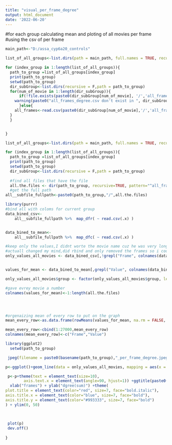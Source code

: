 ```yaml
---
title: "visual_per_frame_degree"
output: html_document
date: '2022-06-20'
---
```



#for each group calculating mean and ploting of all movies per frame 
#using the csv of per frame
```r

main_path<-"D:/assa_cyp6a20_controls"

list_of_all_groups<-list.dirs(path = main_path, full.names = TRUE, recursive = FALSE)

for (index_group in 1:length(list_of_all_groups)){
  path_to_group =list_of_all_groups[index_group]
  print(path_to_group)
  setwd(path_to_group)
  dir_subGroup<-list.dirs(recursive = F,path = path_to_group)
  for(num_of_movie in 1:length(dir_subGroup)){
      if(!file.exists(paste0(dir_subGroup[num_of_movie], '/','all_frames_degree_new.csv'))){
    warning(paste0("all_frames_degree.csv don't exist in ", dir_subGroup[num_of_movie]))
      }else{
    all_frames<-read.csv(paste0(dir_subGroup[num_of_movie],'/','all_frames_degree_new.csv'))
  }
  }


}
```

```r


list_of_all_groups<-list.dirs(path = main_path, full.names = TRUE, recursive = FALSE)

for (index_group in 1:length(list_of_all_groups)){
  path_to_group =list_of_all_groups[index_group]
  print(path_to_group)
  setwd(path_to_group)
  dir_subGroup<-list.dirs(recursive = F,path = path_to_group)
  
  #find all files that have the file
  all.the.files <- dir(path_to_group, recursive=TRUE, pattern="^all_frames_degree_new.csv$" )
  #get the full path
all__subfile_fullpath<-paste0(path_to_group,"/",all.the.files)

library(purrr)
#bind all with coloms for current group
data_bined_csv<- 
    all__subfile_fullpath %>%  map_dfr( ~ read.csv(.x) )


data_bined_to_mean<- 
    all__subfile_fullpath %>%  map_dfc( ~ read.csv(.x) )

#keep only the values,I didnt worte the movie name cuz he was very long and distrupted the visullization of the graph
#actuall changed my mind,did rbind and only removed the frames so i could show each group together
only_values_all_movies <- data_bined_csv[,!grepl("Frame", colnames(data_bined_csv))]


values_for_mean <- data_bined_to_mean[,grepl("Value", colnames(data_bined_to_mean))]

only_values_all_movies$group <- factor(only_values_all_movies$group, levels=unique(only_values_all_movies$group))

#gave evrey movie a number
colnames(values_for_mean)<-1:length(all.the.files)




#orgenaizing mean of every row to put on the graph
mean_every_row<-as.data.frame(rowMeans(values_for_mean, na.rm = FALSE, dims = 1))

mean_every_row<-cbind(1:27000,mean_every_row)
colnames(mean_every_row)<-c("Frame","Value")

library(ggplot2)
  setwd(path_to_group)

 jpeg(filename = paste0(basename(path_to_group),"_per_frame_degree.jpeg"),width = 1200, height = 800)

p<-ggplot()+geom_line(data = only_values_all_movies, mapping = aes(x = X, y = Value,group=group,color=group)) +geom_point(data=mean_every_row, aes(x=Frame, y=Value), color='red', size = 3,alpha = 0.15)

 p<-p+theme(text = element_text(size=10),
        axis.text.x = element_text(angle=90, hjust=1)) +ggtitle(paste0(basename(path_to_group)," every frame all movies")) +
  xlab("frames") + ylab("dgree(sum)") +theme(
plot.title = element_text(color="red", size=7, face="bold.italic"),
axis.title.x = element_text(color="blue", size=7, face="bold"),
axis.title.y = element_text(color="#993333", size=7, face="bold")
) + ylim(0, 50)
 
 

 plot(p)
 dev.off()
 
}


```

